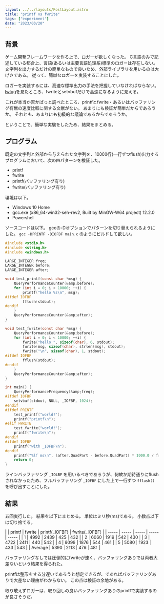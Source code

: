 ```yaml
---
layout: ../../layouts/PostLayout.astro
title: "printf vs fwrite"
tags: ["experiment"]
date: "2023/03/20"
---
```


## 背景

ゲーム開発フレームワークを作る上で、ロガーが欲しくなった。
C言語のみで記述している都合上、言語(あるいは主要言語処理系)標準のロガーは存在しない。
文字列を出力するだけの簡単なもので良いため、外部ライブラリを用いるのは大げさである。
従って、簡単なロガーを実装することにした。

ロガーを実装するには、高速な標準出力の手法を把握していなければならない。
[lwlog](https://github.com/ChristianPanov/lwlog)を見たところ、fwriteとsetvbufだけで高速になるように見える。

これが本当か否かぱっと調べたところ、printfとfwrite・あるいはバッファリング有無の速度比較に関する文献がない。
あまりにも検証が簡単だからであろうか。
それとも、あまりにも初級的な議論であるからであろうか。

ということで、簡単な実験をしたため、結果をまとめる。



## プログラム

既定の文字列と外部から与えられた文字列を、10000行(一行ずつflush)出力するプログラムにおいて、次の四パターンを検証した。

- printf
- fwrite
- printf(バッファリング有り)
- fwrite(バッファリング有り)

環境は以下。

- Windows 10 Home
- gcc.exe (x86_64-win32-seh-rev2, Built by MinGW-W64 project) 12.2.0
- Powershell

ソースコードは以下。
gccの-Dオプションでパターンを切り替えられるようにした。
`gcc -DPRINTF -DIOFBF main.c` のようにビルドして欲しい。

```c
#include <stdio.h>
#include <string.h>
#include <windows.h>

LARGE_INTEGER freq;
LARGE_INTEGER before;
LARGE_INTEGER after;

void test_printf(const char *msg) {
    QueryPerformanceCounter(&amp;before);
    for (int i = 0; i < 10000; ++i) {
        printf("hello %s\n", msg);
#ifdef IOFBF
        fflush(stdout);
#endif
    }
    QueryPerformanceCounter(&amp;after);
}

void test_fwrite(const char *msg) {
    QueryPerformanceCounter(&amp;before);
    for (int i = 0; i < 10000; ++i) {
        fwrite("hello ", sizeof(char), 6, stdout);
        fwrite(msg, sizeof(char), strlen(msg), stdout);
        fwrite("\n", sizeof(char), 1, stdout);
#ifdef IOFBF
        fflush(stdout);
#endif
    }
    QueryPerformanceCounter(&amp;after);
}

int main() {
    QueryPerformanceFrequency(&amp;freq);
#ifdef IOFBF
    setvbuf(stdout, NULL, _IOFBF, 1024);
#endif
#ifdef PRINTF
    test_printf("world!");
    printf("printf\n");
#elif FWRITE
    test_fwrite("world!");
    printf("fwrite\n");
#endif
#ifdef IOFBF
    printf("with _IOFBF\n");
#endif
    printf("%lf ms\n", (after.QuadPart - before.QuadPart) * 1000.0 / freq.QuadPart);
    return 0;
}
```

ラインバッファリング `_IOLBF` を用いるべきであろうが、何故か期待通りにflushされなかったため、フルバッファリング `_IOFBF` にした上で一行ずつ `fflush()` を呼び出すことにした。



## 結果

五回実行した。
結果を以下にまとめる。
単位はミリ秒(ms)である。
小数点以下は切り捨てる。

<div class="sc">
| | printf | fwrite | printf(_IOFBF) | fwrite(_IOFBF) |
| ----- | ----- | ----- | ----- | ----- |
| 1 | 4992 | 2439 | 425 | 432 |
| 2 | 6060 | 1919 | 542 | 430 |
| 3 | 4722 | 2411 | 440 | 542 |
| 4 | 6099 | 1876 | 544 | 461 |
| 5 | 5080 | 1923 | 433 | 543 |
| Average | 5390 | 2113 | 476 | 481 |
</div>

バッファリングなしでは圧倒的にfwriteが速く、バッファリングありでは両者大差ないという結果を得られた。

printfは整形をする分遅いであろうと想定できるが、であればバッファリングありで大差ない理由がわからない。
この点は検証の余地がある。

取り敢えずロガーは、取り回しの良いバッファリングありのprintfで実装するのが良さそうだ。
